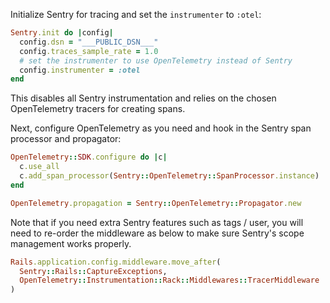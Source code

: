 Initialize Sentry for tracing and set the `instrumenter` to `:otel`:

<SignInNote />

```ruby {filename:config/initializers/sentry.rb}
Sentry.init do |config|
  config.dsn = "___PUBLIC_DSN___"
  config.traces_sample_rate = 1.0
  # set the instrumenter to use OpenTelemetry instead of Sentry
  config.instrumenter = :otel
end
```

This disables all Sentry instrumentation and relies on the chosen OpenTelemetry tracers for creating spans.

Next, configure OpenTelemetry as you need and hook in the Sentry span processor and propagator:

```ruby {filename:config/initializers/otel.rb}
OpenTelemetry::SDK.configure do |c|
  c.use_all
  c.add_span_processor(Sentry::OpenTelemetry::SpanProcessor.instance)
end

OpenTelemetry.propagation = Sentry::OpenTelemetry::Propagator.new
```

Note that if you need extra Sentry features such as tags / user, you will need to re-order the middleware as below to
make sure Sentry's scope management works properly.

```ruby {filename:config/initializers/otel.rb}
Rails.application.config.middleware.move_after(
  Sentry::Rails::CaptureExceptions,
  OpenTelemetry::Instrumentation::Rack::Middlewares::TracerMiddleware
)
```
